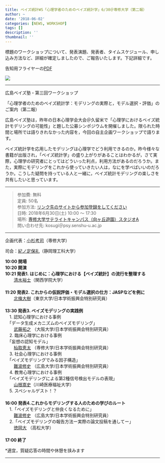 ```yaml
---
title: ベイズ統計WS「心理学者のためのベイズ統計学」6/30＠専修大学（第二報）
author: ~
date: '2018-06-02'
categories: [NEWS, WORKSHOP]
tags: []
description: ''
thumbnail: ''
---
```


標題のワークショップについて、発表演題、発表者、タイムスケジュール、申し込み方法など、詳細が確定しましたので、ご報告いたします。下記詳細です。  

告知用フライヤーの[PDF](https://bayesjuku.github.io/blog/post/2018_ws_フライヤー.pdf)

<div style="width:300px;">
![](https://bayesjuku.github.io/blog/post/フライヤー.png)    
</div>
  
  

    
    
---

広島ベイズ塾・第三回ワークショップ

「心理学者のためのベイズ統計学：モデリングの実際と，モデル選択・評価」のご案内（第二報）  

広島ベイズ塾は，昨年の日本心理学会大会＠久留米で「心理学におけるベイズ統計モデリングの可能性」と題した公募シンポジウムを開催しました。限られた時間と場所では語りきれなかった内容を，今回の自主企画ワークショップで語ります。

ベイズ統計学を応用したモデリングは心理学でどう利用できるのか。昨今様々な書籍が出版され，「ベイズ統計学」の盛り上がりがあることはわかるが，さて実際，心理学の研究者にとってはどういった利点，利用方法があるのだろうか。また，実際にモデリングをこれから使っていきたい人は，なにを学べばいいのだろうか。こうした疑問を持っている人と一緒に，ベイズ統計モデリングの楽しさを共有したいと思っています。

---

>  参加費: 無料  
>  定員: 50名  
>  参加方法: [リンク先のサイトから参加登録をしてください](https://connpass.com/event/89217/)  
>  日時: 2018年6月30日(土) 10:00 〜 17:30    
>  場所: [専修大学サテライトキャンパス（向ヶ丘遊園）スタジオA](https://www.senshu-u.ac.jp/social/satellite/)   
>  問い合わせ先: kosugi＠psy.senshu-u.ac.jp 
  

---

企画代表：[小杉考司](https://kosugitti.github.io/kosugitti10/)（専修大学）  

司会：[紀ノ定保礼](https://sites.google.com/site/yasknsd/)（静岡理工科大学）  　

**10:00 開場**  
**10:20 開演**  
**10:21 発表1. はじめに：心理学における【ベイズ統計】の流行を整理する**  
　　[清水裕士](http://norimune.net/)（関西学院大学）  
　　  
**11:20 発表2. これからの仮説評価・モデル選択の仕方：JASPなどを例に**  　  
　　[北條大樹](https://dastatis.github.io/index.html)（東京大学/日本学術振興会特別研究員）  
　　  
**13:30 発表3. ベイズモデリングの実践例**    
　1. 認知心理学における事例  
　「データ生成メカニズムのベイズモデリング」  
　　[武藤拓之](http://mutopsy.net/) （大阪大学/日本学術振興会特別研究員）  
　2. 臨床心理学における事例  
　「妄想の認知モデル」  
　　[杣取恵太](https://ksomatori.github.io/homepage/index.html) （専修大学/日本学術振興会特別研究員）  
　3. 社会心理学における事例  
　「ベイズモデリングでみる因子構造」  
　　[難波修史](https://sites.google.com/site/hiroshimashushi/home) （広島大学/日本学術振興会特別研究員）  
　4. 教育心理学における事例  
　「ベイズモデリングによる第2種信号検出モデルの表現」  
　　[山根嵩史](https://w.kawasaki-m.ac.jp/data/4835/teacherDtl/)（川崎医療福祉大学）  
　5. スペシャルゲスト！？  
　  
**16:00 発表4.これからモデリングする人のための学びのルート**    
　1.「ベイズモデリングと仲良くなるために」  
　　[難波修史](https://sites.google.com/site/hiroshimashushi/home) （広島大学/日本学術振興会特別研究員）  
　2.「ベイズモデリングの報告方法ー実際の論文投稿を通してー」  
　　[徳岡大](http://mtokuoka.net/%E3%81%A8%E3%81%A3%E3%81%B7%E3%81%BA%E3%83%BC%E3%81%98/achievement/) （高松大学）  
　　  
**17:00 終了**   
  
*適宜，質疑応答の時間や休憩を挟みます

---